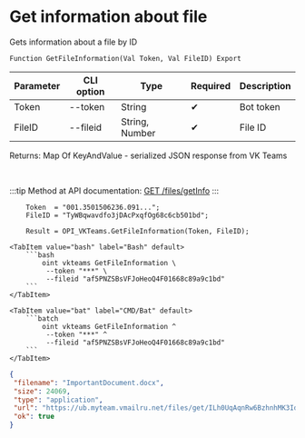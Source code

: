 ﻿---
sidebar_position: 3
description: Get information about file and other functions to work with VKTeams in the Open Integration Package, a free open-source integration library for 1C:Enterprise 8, OneScript and CLI
keywords: [1C, 1С, 1С:Enterprise, 1С:Enterprise 8.3, API, Integration, Services, Exchange, OneScript, CLI, VKTeams]
---


# Get information about file
 Gets information about a file by ID



`Function GetFileInformation(Val Token, Val FileID) Export`

  | Parameter | CLI option | Type | Required | Description |
  |-|-|-|-|-|
  | Token | --token | String | &#x2714; | Bot token |
  | FileID | --fileid | String, Number | &#x2714; | File ID |

  
  Returns:  Map Of KeyAndValue - serialized JSON response from VK Teams

<br/>

:::tip
Method at API documentation: [GET /files/getInfo](https://teams.vk.com/botapi/#/files/get_files_getInfo)
:::
<br/>


```bsl title="1C:Enterprise/OneScript code example"
    Token  = "001.3501506236.091...";
    FileID = "TyWBqwavdfo3jDAcPxqfOg68c6cb501bd";

    Result = OPI_VKTeams.GetFileInformation(Token, FileID);
```
 

 <Tabs>
  
    <TabItem value="bash" label="Bash" default>
        ```bash
            oint vkteams GetFileInformation \
             --token "***" \
             --fileid "af5PNZSBsVFJoHeoQ4F01668c89a9c1bd"
        ```
    </TabItem>
  
    <TabItem value="bat" label="CMD/Bat" default>
        ```batch
            oint vkteams GetFileInformation ^
             --token "***" ^
             --fileid "af5PNZSBsVFJoHeoQ4F01668c89a9c1bd"
        ```
    </TabItem>
</Tabs>


```json title="Result"
{
 "filename": "ImportantDocument.docx",
 "size": 24069,
 "type": "application",
 "url": "https://ub.myteam.vmailru.net/files/get/ILh0UqAqnRw6BzhnhMK3IdIC4uikguCDFw5EBOzvxUGzDgjJIv-DdvhtZNNGw7jJkuEY6GeH9sXBwVSYd2jhCaSs9N5CpWLNs4HwqAwak3afOMvqDDcCMkhlg2MWQdIC6_nSvU5WqWbMzk89HHcFld-IN0nNBuXYn_CjXC4fbnmVOaVrSjP7XhPpcBpP9VOuZ_q62nexTgHcfi9Qv3Vfx5LBDQQ9M8tBG6fyyqGD9vzstLl4oJoy_tmahHQxUf1gY40EInIfmA5BxNkejDJZvNZibyp2sm-lbbJ8k6lVnif6mtAuiraFnnDgvUUbT3hAb8uC1lR2fqbrJ__zFUpT4HRn4etf-EKK1vZarB8IhKlaxE2flwB9xedWPNrlXyhnbfnkjz1PAAGZVoT1tJIeRQvZYMhuFnzylPZvwWStnATq7pa1mXGKObwp_pR3SizMNA/ImportantDocument.docx",
 "ok": true
}
```
